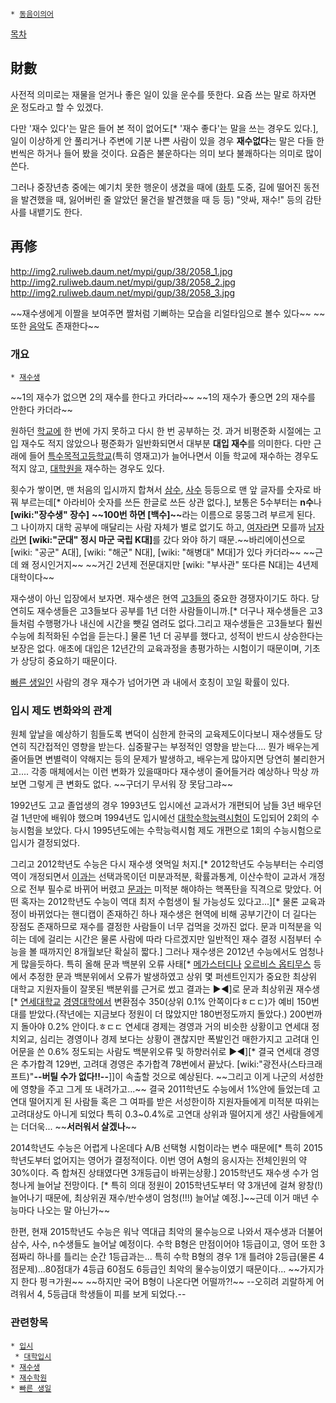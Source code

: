  * [[동음이의어]]

[[목차]]
== 財數 ==
사전적 의미로는 재물을 얻거나 좋은 일이 있을 운수를 뜻한다. 요즘 쓰는 말로 하자면 [[운]] 정도라고 할 수 있겠다. 

다만 '재수 있다'는 말은 들어 본 적이 없어도[* '재수 좋다'는 말을 쓰는 경우도 있다.], 일이 이상하게 안 풀리거나 주변에 기분 나쁜 사람이 있을 경우 '''재수없다'''는 말은 다들 한 번씩은 하거나 들어 봤을 것이다. 요즘은 불운하다는 의미 보다 불쾌하다는 의미로 많이 쓴다.

그러나 중장년층 중에는 예기치 못한 행운이 생겼을 때에 ([[화투]] 도중, 길에 떨어진 동전을 발견했을 때, 잃어버린 줄 알았던 물건을 발견했을 때 등 등) "앗싸, 재수!" 등의 감탄사를 내뱉기도 한다.

== 再修 ==
http://img2.ruliweb.daum.net/mypi/gup/38/2058_1.jpg
http://img2.ruliweb.daum.net/mypi/gup/38/2058_2.jpg
http://img2.ruliweb.daum.net/mypi/gup/38/2058_3.jpg

~~재수생에게 이짤을 보여주면 짤처럼 기뻐하는 모습을 리얼타임으로 볼수 있다~~
~~또한 [http://bgmstore.net/view/NJbkV 음악]도 존재한다~~

=== 개요 ===
 * [[재수생]]
~~1의 재수가 없으면 2의 재수를 한다고 카더라~~
~~1의 재수가 좋으면 2의 재수를 안한다 카더라~~

원하던 [[학교]]에 한 번에 가지 못하고 다시 한 번 공부하는 것. 과거 비평준화 시절에는 고입 재수도 적지 않았으나 평준화가 일반화되면서 대부분 '''대입 재수'''를 의미한다. 다만 근래에 들어 [[특수목적고등학교]](특히 영재고)가 늘어나면서 이들 학교에 재수하는 경우도 적지 않고,  [[대학원]]을 재수하는 경우도 있다. 

횟수가 쌓이면, 맨 처음의 입시까지 합쳐서 [[삼수]], [[사수]] 등등으로 맨 앞 글자를 숫자로 바꿔 부르는데[* 아라비아 숫자를 쓰든 한글로 쓰든 상관 없다.], 보통은 5수부터는 '''n수'''나 '''[wiki:"장수생" 장수]''' '''~~100번 하면 [백수]~~'''라는 이름으로 뭉뚱그려 부르게 된다. 그 나이까지 대학 공부에 매달리는 사람 자체가 별로 없기도 하고, [[여자]]라면 모를까 [[남자]]라면 '''[wiki:"군대" 정시 마군 국립 K대]'''를 갔다 와야 하기 때문.~~바리에이션으로 [wiki: "공군" A대], [wiki: "해군" N대], [wiki: "해병대" M대]가 있다 카더라~~ ~~근데 왜 정시인거지~~ ~~거긴 2년제 전문대지만 [wiki: "부사관" 또다른 N대]는 4년제 대학이다~~

재수생이 아닌 입장에서 보자면. 재수생은 현역 [[고3]]들의 중요한 경쟁자이기도 하다. 당연히도 재수생들은 고3들보다 공부를 1년 더한 사람들이니까.[* 더구나 재수생들은 고3들처럼 수행평가나 내신에 시간을 뺏길 염려도 없다.그리고 재수생들은 고3들보다 훨씬 수능에 최적화된 수업을 듣는다.] 물론 1년 더 공부를 했다고, 성적이 반드시 상승한다는 보장은 없다. 애초에 대입은 12년간의 교육과정을 총평가하는 시험이기 때문이며, 기초가 상당히 중요하기 때문이다. 

[[빠른 생일]]인 사람의 경우 재수가 넘어가면 과 내에서 호칭이 꼬일 확률이 있다.

=== 입시 제도 변화와의 관계 ===
원체 앞날을 예상하기 힘들도록 변덕이 심한게 한국의 교육제도이다보니 재수생들도 당연히 직간접적인 영향을 받는다. 십중팔구는 부정적인 영향을 받는다.... 뭔가 배우는게 줄어들면 변별력이 약해지는 등의 문제가 발생하고, 배우는게 많아지면 당연히 불리한거고.... 각종 매체에서는 이런 변화가 있을때마다 재수생이 줄어들거라 예상하나 막상 까보면 그렇게 큰 변화도 없다. ~~구더기 무서워 장 못담그랴~~ 

1992년도 고교 졸업생의 경우 1993년도 입시에선 교과서가 개편되어 남들 3년 배우던걸 1년만에 배워야 했으며 1994년도 입시에선 [[대학수학능력시험]]이 도입되어 2회의 수능시험을 보았다.
다시 1995년도에는 수학능력시험 제도 개편으로 1회의 수능시험으로 입시가 결정되었다.

그리고 2012학년도 수능은 다시 재수생 엿먹일 처지.[* 2012학년도 수능부터는 수리영역이 개정되면서 [[이과]]는 선택과목이던 미분과적분, 확률과통계, 이산수학이 교과서 개정으로 전부 필수로 바뀌어 버렸고 [[문과]]는 미적분 해야하는 핵폭탄을 직격으로 맞았다. 어떤 혹자는 2012학년도 수능이 역대 최저 수험생이 될 가능성도 있다고...][* 물론 교육과정이 바뀌었다는 핸디캡이 존재하긴 하나 재수생은 현역에 비해 공부기간이 더 길다는 장점도 존재하므로 재수를 결정한 사람들이 너무 겁먹을 것까진 없다. 문과 미적분을 익히는 데에 걸리는 시간은 물론 사람에 따라 다르겠지만 일반적인 재수 결정 시점부터 수능을 볼 때까지인 8개월보단 확실히 짧다.] 그러나 재수생은 2012년 수능에서도 엄청나게 많을듯하다. 특히 올해 문과 백분위 오류 사태[* [[메가스터디]]나 [[오르비스 옵티무스]] 등에서 추정한 문과 백분위에서 오류가 발생하였고 상위 몇 퍼센트인지가 중요한 최상위 대학교 지원자들이 잘못된 백분위를 근거로 썼고 결과는 ▶◀]로 문과 최상위권 재수생[* [[연세대학교]] [[경영대학]]에서 변환점수 350(상위 0.1% 안쪽이다ㅎㄷㄷ)가 예비 150번대를 받았다.(작년에는 지금보다 정원이 더 많았지만 180번정도까지 돌았다.) 200번까지 돌아야 0.2% 안이다.ㅎㄷㄷ 연세대 경제는 경영과 거의 비슷한 상황이고 연세대 정치외교, 심리는 경영이나 경제 보다는 상황이 괜찮지만 폭발인건 매한가지고 고려대 인어문을 쓴 0.6% 정도되는 사람도 백분위오류 및 하향러쉬로 ▶◀][* 결국 연세대 경영은 추가합격 129번, 고려대 경영은 추가합격 78번에서 끝났다. [wiki:"광전사(스타크래프트)"'''--버틸 수가 없다!!--''']]이 속출할 것으로 예상된다. ~~그리고 이게 나군의 서성한에 영향을 주고 그게 또 내려가고...~~ 결국 2011학년도 수능에서 1%안에 들었는데 고연대 떨어지게 된 사람들 혹은 그 여파를 받은 서성한이하 지원자들에게 미적분 따위는 고려대상도 아니게 되었다 특히 0.3~0.4%로 고연대 상위과 떨어지게 생긴 사람들에게는 더더욱... ~~'''서러워서 살겠나'''~~ 

2014학년도 수능은 어렵게 나온데다 A/B 선택형 시험이라는 변수 때문에[* 특히 2015학년도부터 없어지는 영어가 결정적이다. 이번 영어 A형의 응시자는 전체인원의 약 30%이다. 즉 합쳐진 상태였다면 3개등급이 바뀌는상황.] 2015학년도 재수생 수가 엄청나게 늘어날 전망이다. [* 특히 의대 정원이 2015학년도부터 약 3개년에 걸쳐 왕창(!) 늘어나기 때문에, 최상위권 재수/반수생이 엄청(!!!) 늘어날 예정.]~~근데 이거 매년 수능마다 나오는 말 아닌가~~


한편, 현재 2015학년도 수능은 워낙 역대급 최악의 물수능으로 나와서 재수생과 더불어 삼수, 사수, n수생들도 늘어날 예정이다.
수학 B형은 만점이어야 1등급이고, 영어 또한 3점짜리 하나를 틀리는 순간 1등급과는... 특히 수학 B형의 경우 1개 틀려야 2등급(물론 4점문제)...80점대가 4등급 60점도 6등급인 최악의 물수능이였기 때문이다... ~~가지가지 한다 펑ㅋ가원~~ ~~하지만 국어 B형이 나온다면 어떨까?!~~ --오히려 괴랄하게 어려워서 4, 5등급대 학생들이 피를 보게 되었다.--
=== 관련항목 ===
 * [[입시]]
  * [[대학입시]]
 * [[재수생]]
 * [[재수학원]]
 * [[빠른 생일]]
